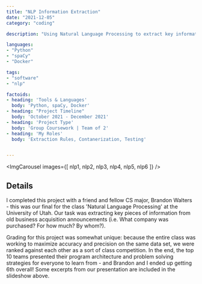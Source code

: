 ```yaml
---
title: "NLP Information Extraction"
date: "2021-12-05"
category: "coding"

description: "Using Natural Language Processing to extract key information from articles."

languages:
- "Python"
- "spaCy"
- "Docker"

tags:
- "software"
- "nlp"

factoids: 
- heading: 'Tools & Languages'
  body: 'Python, spaCy, Docker'
- heading: "Project Timeline"
  body: 'October 2021 - December 2021'
- heading: 'Project Type'
  body: 'Group Coursework | Team of 2'
- heading: 'My Roles'
  body: 'Extraction Rules, Contanerization, Testing'


---
```




<ImgCarousel images={[
	nlp1,
	nlp2,
	nlp3,
	nlp4,
	nlp5,
	nlp6
]} />

<ProseWrapper>

## Details

I completed this project with a friend and fellow CS major, Brandon Walters - this was our final for the class 'Natural Language Processing' at the University of Utah. Our task was extracting key pieces of information from old business acquisition announcements (i.e. What company was purchased? For how much? By whom?).

Grading for this project was somewhat unique: because the entire class was working to maximize accuracy and precision on the same data set, we were ranked against each other as a sort of class competition. In the end, the top 10 teams presented their program architecture and problem solving strategies for everyone to learn from - and Brandon and I ended up getting 6th overall! Some excerpts from our presentation are included in the slideshow above.

</ProseWrapper>


